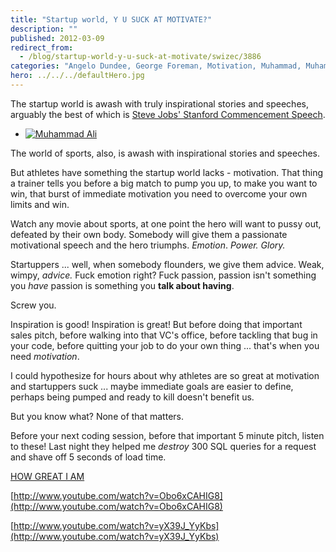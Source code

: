 ```yaml
---
title: "Startup world, Y U SUCK AT MOTIVATE?"
description: ""
published: 2012-03-09
redirect_from:
  - /blog/startup-world-y-u-suck-at-motivate/swizec/3886
categories: "Angelo Dundee, George Foreman, Motivation, Muhammad, Muhammad Ali, Steve Jobs, Sugar Ray Leonard, Uncategorized"
hero: ../../../defaultHero.jpg
---
```


The startup world is awash with truly inspirational stories and speeches, arguably the best of which is [Steve Jobs' Stanford Commencement Speech](http://www.youtube.com/watch?v=UF8uR6Z6KLc).

- [![Muhammad Ali](https://swizec.com/wp-content/uploads/2012/03/11968304_gal3.jpg)](http://www.rottentomatoes.com/celebrity/muhammad_ali)

The world of sports, also, is awash with inspirational stories and speeches.

But athletes have something the startup world lacks - motivation. That thing a trainer tells you before a big match to pump you up, to make you want to win, that burst of immediate motivation you need to overcome your own limits and win.

Watch any movie about sports, at one point the hero will want to pussy out, defeated by their own body. Somebody will give them a passionate motivational speech and the hero triumphs. _Emotion_. _Power. Glory._

Startuppers ... well, when somebody flounders, we give them advice. Weak, wimpy, _advice._ Fuck emotion right? Fuck passion, passion isn't something you _have_ passion is something you **talk about having**.

Screw you.

Inspiration is good! Inspiration is great! But before doing that important sales pitch, before walking into that VC's office, before tackling that bug in your code, before quitting your job to do your own thing ... that's when you need _motivation_.

I could hypothesize for hours about why athletes are so great at motivation and startuppers suck ... maybe immediate goals are easier to define, perhaps being pumped and ready to kill doesn't benefit us.

But you know what? None of that matters.

Before your next coding session, before that important 5 minute pitch, listen to these! Last night they helped me _destroy_ 300 SQL queries for a request and shave off 5 seconds of load time.

[HOW GREAT I AM](http://www.youtube.com/watch?v=V6xLYt265ZM)

[http://www.youtube.com/watch?v=Obo6xCAHIG8](http://www.youtube.com/watch?v=Obo6xCAHIG8)

[http://www.youtube.com/watch?v=yX39J_YyKbs](http://www.youtube.com/watch?v=yX39J_YyKbs)